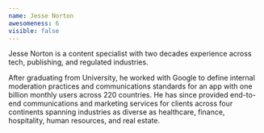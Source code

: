 ```yaml
---
name: Jesse Norton
awesomeness: 6
visible: false
---
```

Jesse Norton is a content specialist with two decades experience across tech, publishing, and regulated industries.

After graduating from University, he worked with Google to define internal moderation practices and communications standards for an app with one billion monthly users across 220 countries. He has since provided end-to-end communications and marketing services for clients across four continents spanning industries as diverse as healthcare, finance, hospitality, human resources, and real estate.